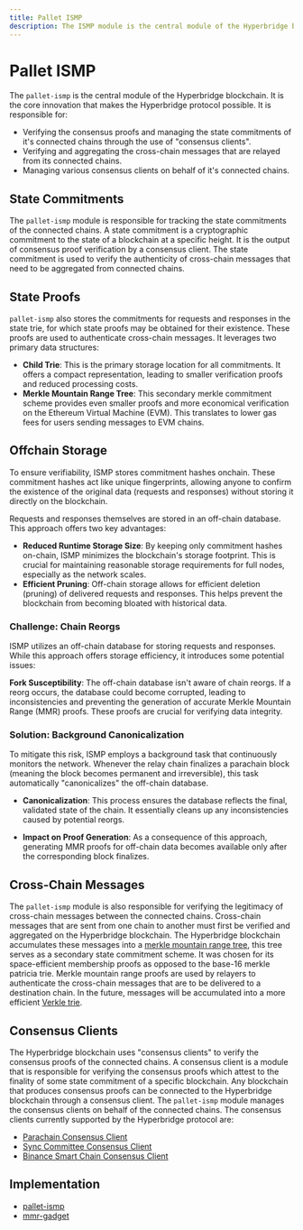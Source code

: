 ```yaml
---
title: Pallet ISMP
description: The ISMP module is the central module of the Hyperbridge blockchain. It is the core innovation that makes the Hyperbridge protocol possible.
---
```


# Pallet ISMP

The `pallet-ismp` is the central module of the Hyperbridge blockchain. It is the core innovation that makes the Hyperbridge protocol possible. It is responsible for:

 - Verifying the consensus proofs and managing the state commitments of it's connected chains through the use of "consensus clients".
 - Verifying and aggregating the cross-chain messages that are relayed from its connected chains.
 - Managing various consensus clients on behalf of it's connected chains.

## State Commitments

The `pallet-ismp` module is responsible for tracking the state commitments of the connected chains. A state commitment is a cryptographic commitment to the state of a blockchain at a specific height. It is the output of consensus proof verification by a consensus client. The state commitment is used to verify the authenticity of cross-chain messages that need to be aggregated from connected chains.

## State Proofs

`pallet-ismp` also stores the commitments for requests and responses in the state trie, for which state proofs may be obtained for their existence. These proofs are used to authenticate cross-chain messages. It leverages two primary data structures:

 - **Child Trie**: This is the primary storage location for all commitments. It offers a compact representation, leading to smaller verification proofs and reduced processing costs.
 - **Merkle Mountain Range Tree**: This secondary merkle commitment scheme provides even smaller proofs and more economical verification on the Ethereum Virtual Machine (EVM). This translates to lower gas fees for users sending messages to EVM chains.

## Offchain Storage

To ensure verifiability, ISMP stores commitment hashes onchain. These commitment hashes act like unique fingerprints, allowing anyone to confirm the existence of the original data (requests and responses) without storing it directly on the blockchain.

Requests and responses themselves are stored in an off-chain database. This approach offers two key advantages:

 - **Reduced Runtime Storage Size**: By keeping only commitment hashes on-chain, ISMP minimizes the blockchain's storage footprint. This is crucial for maintaining reasonable storage requirements for full nodes, especially as the network scales.
 - **Efficient Pruning**: Off-chain storage allows for efficient deletion (pruning) of delivered requests and responses. This helps prevent the blockchain from becoming bloated with historical data.

### Challenge: Chain Reorgs

ISMP utilizes an off-chain database for storing requests and responses. While this approach offers storage efficiency, it introduces some potential issues:

**Fork Susceptibility**: The off-chain database isn't aware of chain reorgs. If a reorg occurs, the database could become corrupted, leading to inconsistencies and preventing the generation of accurate Merkle Mountain Range (MMR) proofs. These proofs are crucial for verifying data integrity.

### Solution: Background Canonicalization

To mitigate this risk, ISMP employs a background task that continuously monitors the network. Whenever the relay chain finalizes a parachain block (meaning the block becomes permanent and irreversible), this task automatically "canonicalizes" the off-chain database.

 - **Canonicalization**: This process ensures the database reflects the final, validated state of the chain. It essentially cleans up any inconsistencies caused by potential reorgs.

 - **Impact on Proof Generation**: As a consequence of this approach, generating MMR proofs for off-chain data becomes available only after the corresponding block finalizes.

## Cross-Chain Messages

The `pallet-ismp` module is also responsible for verifying the legitimacy of cross-chain messages between the connected chains. Cross-chain messages that are sent from one chain to another must first be verified and aggregated on the Hyperbridge blockchain. The Hyperbridge blockchain accumulates these messages into a [merkle mountain range tree](/protocol/cryptography/merkle-trees/mountain-range), this tree serves as a secondary state commitment scheme. It was chosen for its space-efficient membership proofs as opposed to the base-16 merkle patricia trie. Merkle mountain range proofs are used by relayers to authenticate the cross-chain messages that are to be delivered to a destination chain. In the future, messages will be accumulated into a more efficient [Verkle trie](/protocol/cryptography/verkle-tries).

## Consensus Clients

The Hyperbridge blockchain uses "consensus clients" to verify the consensus proofs of the connected chains. A consensus client is a module that is responsible for verifying the consensus proofs which attest to the finality of some state commitment of a specific blockchain. Any blockchain that produces consensus proofs can be connected to the Hyperbridge blockchain through a consensus client. The `pallet-ismp` module manages the consensus clients on behalf of the connected chains. The consensus clients currently supported by the Hyperbridge protocol are:

 - [Parachain Consensus Client](https://github.com/polytope-labs/hyperbridge/tree/main/modules/ismp/clients/parachain/client)
 - [Sync Committee Consensus Client](https://github.com/polytope-labs/hyperbridge/tree/main/modules/ismp/clients/sync-committee)
 - [Binance Smart Chain Consensus Client](https://github.com/polytope-labs/hyperbridge/blob/main/modules/ismp/clients/bsc/src/lib.rs)


## Implementation

- [pallet-ismp](https://github.com/polytope-labs/hyperbridge/tree/main/modules/ismp/pallets/pallet)
 - [mmr-gadget](https://github.com/polytope-labs/hyperbridge/blob/main/modules/trees/mmr/gadget/src/lib.rs)
